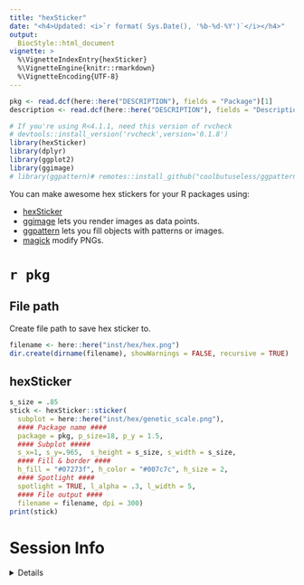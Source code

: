 ```yaml
---
title: "hexSticker"
date: "<h4>Updated: <i>`r format( Sys.Date(), '%b-%d-%Y')`</i></h4>"
output:
  BiocStyle::html_document
vignette: >
  %\VignetteIndexEntry{hexSticker}
  %\VignetteEngine{knitr::rmarkdown}
  %\VignetteEncoding{UTF-8}
---
```


```r
pkg <- read.dcf(here::here("DESCRIPTION"), fields = "Package")[1]
description <- read.dcf(here::here("DESCRIPTION"), fields = "Description")[1]

# If you're using R<4.1.1, need this version of rvcheck
# devtools::install_version('rvcheck',version='0.1.8') 
library(hexSticker)
library(dplyr)
library(ggplot2)
library(ggimage)
# library(ggpattern)# remotes::install_github("coolbutuseless/ggpattern")
```

You can make awesome hex stickers for your R packages using:

- [hexSticker](https://github.com/GuangchuangYu/hexSticker)  
- [ggimage](https://github.com/GuangchuangYu/ggimage) 
lets you render images as data points.  
- [ggpattern](https://coolbutuseless.github.io/package/ggpattern/)
lets you fill objects with patterns or images.
- [magick](https://cran.r-project.org/web/packages/magick/vignettes/intro.html) 
modify PNGs.

# `r pkg`

## File path

Create file path to save hex sticker to.

```r
filename <- here::here("inst/hex/hex.png")
dir.create(dirname(filename), showWarnings = FALSE, recursive = TRUE)
```

## hexSticker 

```r
s_size = .85
stick <- hexSticker::sticker( 
  subplot = here::here("inst/hex/genetic_scale.png"),
  #### Package name ####
  package = pkg, p_size=18, p_y = 1.5,
  #### Subplot #####
  s_x=1, s_y=.965,  s_height = s_size, s_width = s_size,
  #### Fill & border ####
  h_fill = "#07273f", h_color = "#007c7c", h_size = 2,
  #### Spotlight ####
  spotlight = TRUE, l_alpha = .3, l_width = 5,
  #### File output ####
  filename = filename, dpi = 300)
print(stick)
```

# Session Info 

<details> 

```r
utils::sessionInfo()
```

</details>  
